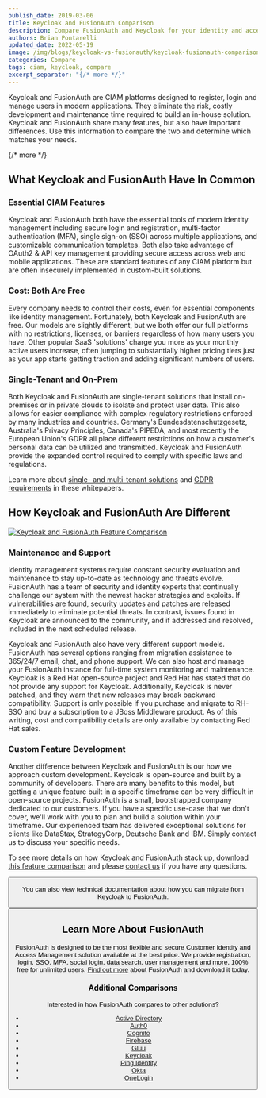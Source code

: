 ```yaml
---
publish_date: 2019-03-06 
title: Keycloak and FusionAuth Comparison
description: Compare FusionAuth and Keycloak for your identity and access management solution.
authors: Brian Pontarelli
updated_date: 2022-05-19
image: /img/blogs/keycloak-vs-fusionauth/keycloak-fusionauth-comparison.png
categories: Compare
tags: ciam, keycloak, compare
excerpt_separator: "{/* more */}"
---
```


Keycloak and FusionAuth are CIAM platforms designed to register, login and manage users in modern applications. They eliminate the risk, costly development and maintenance time required to build an in-house solution. Keycloak and FusionAuth share many features, but also have important differences. Use this information to compare the two and determine which matches your needs.

{/* more */}

## What Keycloak and FusionAuth Have In Common

### Essential CIAM Features
Keycloak and FusionAuth both have the essential tools of modern identity management including secure login and registration, multi-factor authentication (MFA), single sign-on (SSO) across multiple applications, and customizable communication templates. Both also take advantage of OAuth2 & API key management providing secure access across web and mobile applications. These are standard features of any CIAM platform but are often insecurely implemented in custom-built solutions.

### Cost: Both Are Free
Every company needs to control their costs, even for essential components like identity management. Fortunately, both Keycloak and FusionAuth are free. Our models are slightly different, but we both offer our full platforms with no restrictions, licenses, or barriers regardless of how many users you have. Other popular SaaS 'solutions' charge you more as your monthly active users increase, often jumping to substantially higher pricing tiers just as your app starts getting traction and adding significant numbers of users.

### Single-Tenant and On-Prem
Both Keycloak and FusionAuth are single-tenant solutions that install on-premises or in private clouds to isolate and protect user data. This also allows for easier compliance with complex regulatory restrictions enforced by many industries and countries. Germany's Bundesdatenschutzgesetz, Australia's Privacy Principles, Canada's PIPEDA, and most recently the European Union's GDPR all place different restrictions on how a customer's personal data can be utilized and transmitted. Keycloak and FusionAuth provide the expanded control required to comply with specific laws and regulations.

Learn more about [single- and multi-tenant solutions](/articles/identity-basics/multi-tenancy-vs-single-tenant-idaas-solutions) and [GDPR requirements](/articles/ciam/developers-guide-to-gdpr) in these whitepapers.

## How Keycloak and FusionAuth Are Different

[![Keycloak and FusionAuth Feature Comparison](/img/blogs/keycloak-vs-fusionauth/keycloak-fusionauth-comparison-sample.png)](/resources/fusionauth-vs-keycloak.pdf)

### Maintenance and Support

Identity management systems require constant security evaluation and maintenance to stay up-to-date as technology and threats evolve. FusionAuth has a team of security and identity experts that continually challenge our system with the newest hacker strategies and exploits. If vulnerabilities are found, security updates and patches are released immediately to eliminate potential threats. In contrast, issues found in Keycloak are announced to the community, and if addressed and resolved, included in the next scheduled release.

Keycloak and FusionAuth also have very different support models. FusionAuth has several options ranging from migration assistance to 365/24/7 email, chat, and phone support. We can also host and manage your FusionAuth instance for full-time system monitoring and maintenance. Keycloak is a Red Hat open-source project and Red Hat has stated that do not provide any support for Keycloak. Additionally, Keycloak is never patched, and they warn that new releases may break backward compatibility. Support is only possible if you purchase and migrate to RH-SSO and buy a subscription to a JBoss Middleware product. As of this writing, cost and compatibility details are only available by contacting Red Hat sales.

### Custom Feature Development
Another difference between Keycloak and FusionAuth is our how we approach custom development. Keycloak is open-source and built by a community of developers. There are many benefits to this model, but getting a unique feature built in a specific timeframe can be very difficult in open-source projects. FusionAuth is a small, bootstrapped company dedicated to our customers. If you have a specific use-case that we don't cover, we'll work with you to plan and build a solution within your timeframe. Our experienced team has delivered exceptional solutions for clients like DataStax, StrategyCorp, Deutsche Bank and IBM. Simply contact us to discuss your specific needs.

To see more details on how Keycloak and FusionAuth stack up, [download this feature comparison](/resources/fusionauth-vs-keycloak.pdf "Keycloak and FusionAuth Feature Comparison") and please [contact us](/contact "Contact Us") if you have any questions.

<Button href="/resources/fusionauth-vs-keycloak.pdf" label="Download the Keycloak and FusionAuth Feature Comparison" />

You can also view technical documentation about how you can migrate from Keycloak to FusionAuth.

<Button href="/docs/lifecycle/migrate-users/bulk/keycloak" label="View the Keycloak Technical Migration Guide" />

## Learn More About FusionAuth
FusionAuth is designed to be the most flexible and secure Customer Identity and Access Management solution available at the best price. We provide registration, login, SSO, MFA, social login, data search, user management and more, 100% free for unlimited users. [Find out more](/ "FusionAuth Home") about FusionAuth and download it today.

### Additional Comparisons

Interested in how FusionAuth compares to other solutions?
- [Active Directory](/blog/2018/09/14/active-directory-and-fusionauth-ciam-comparison "Active Directory and FusionAuth")
- [Auth0](/blog/2018/10/19/auth0-and-fusionauth-a-tale-of-two-solutions "Auth0 and FusionAuth")
- [Cognito](/blog/2018/09/18/amazon-cognito-and-fusionauth-comparison "Amazon Cognito and FusionAuth")
- [Firebase](/blog/2018/10/02/firebase-and-fusionauth-ciam-comparison "Firebase and FusionAuth")
- [Gluu](/blog/2019/07/16/gluu-fusionauth-compare-identity-management-solutions "Gluu and FusionAuth")
- [Keycloak](/blog/2019/03/06/keycloak-fusionauth-comparison "Keycloak and FusionAuth")
- [Ping Identity](/blog/2018/10/08/quick-comparison-ping-identity-and-fusionauth "Ping Identity and FusionAuth")
- [Okta](/blog/2018/10/16/8-things-to-know-about-okta-and-fusionauth "Okta and FusionAuth")
- [OneLogin](/blog/2018/10/12/onelogin-and-fusionauth "OneLogin and FusionAuth")
